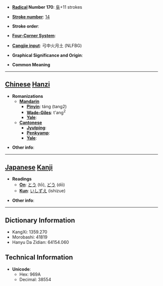 * '''[[Wiktionary:Chinese radical index| Radical]] Number 170''': [[Wiktionary:Chinese radical index 阜|阜]]+11 strokes

* '''[[Wiktionary:Chinese total strokes index|Stroke number]]''': [[Wiktionary:Chinese total strokes index 14|14]]

* '''Stroke order''': 

* '''[[Wiktionary:Chinese four corner index|Four-Corner System]]''': 

* '''[[Wiktionary:Chinese Cangjie index|Cangjie input]]''': 弓中火月土 (NLFBG)

* '''Graphical Significance and Origin''': 

* '''Common Meaning'''

----

== [[Chinese]] [[Hanzi]] ==

* '''Romanizations'''
** '''[[Mandarin]]'''
*** '''[[Pinyin]]''': táng (tang2)
*** '''[[Wade-Giles]]''': t'ang<sup>2</sup>
*** '''[[Yale]]''': 
** '''[[Cantonese]]'''
*** '''[[Jyutping]]''':
*** '''[[Penkyamp]]''': 
*** '''[[Yale]]''': 

* '''Other info''': 

----

== [[Japanese]] [[Kanji]] ==

* '''Readings'''
** '''[[On]]''': [[とう]] (tō), [[どう]] (dō)
** '''[[Kun]]''': [[いしずえ]] (ishizue)

* '''Other info''':  

----

== Dictionary Information ==

* KangXi: 1359.270
* Morobashi: 41819
* Hanyu Da Zidian: 64154.060

== Technical Information ==

* '''Unicode''':
** Hex: 969A
** Decimal: 38554